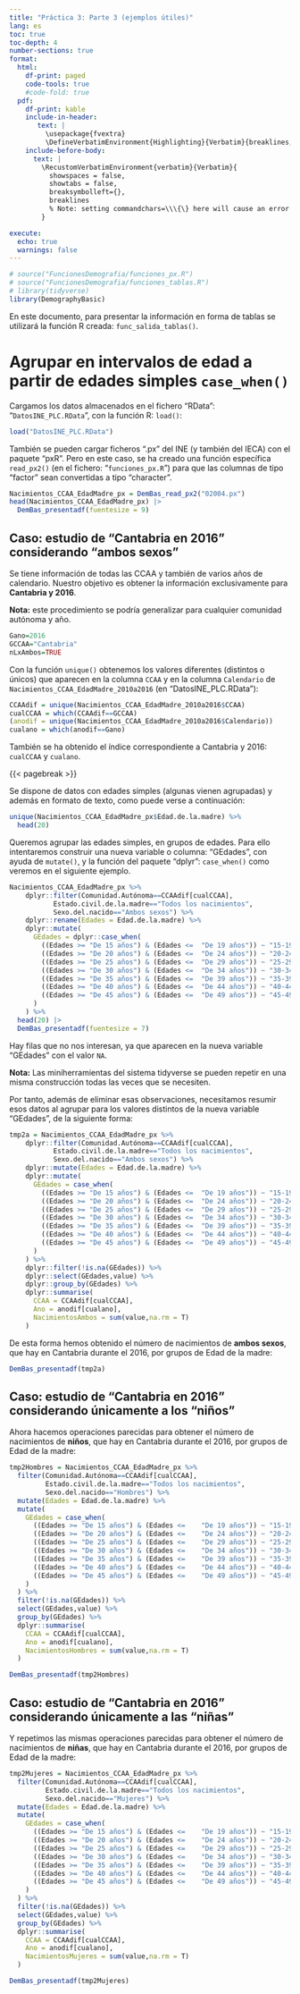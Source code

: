 ```yaml
---
title: "Práctica 3: Parte 3 (ejemplos útiles)"
lang: es
toc: true
toc-depth: 4
number-sections: true
format:
  html:
    df-print: paged
    code-tools: true
    #code-fold: true
  pdf: 
    df-print: kable
    include-in-header: 
       text: |
         \usepackage{fvextra}
         \DefineVerbatimEnvironment{Highlighting}{Verbatim}{breaklines,commandchars=\\\{\}}         
    include-before-body:
      text: |
        \RecustomVerbatimEnvironment{verbatim}{Verbatim}{
          showspaces = false,
          showtabs = false,
          breaksymbolleft={},
          breaklines
          % Note: setting commandchars=\\\{\} here will cause an error 
        }                   

execute: 
  echo: true
  warnings: false
---
```




\newcommand{\bcenter}{\begin{center}} 
\newcommand{\ecenter}{\end{center}}
\renewcommand{\footnotesize}{}

\bigskip

```r
# source("FuncionesDemografia/funciones_px.R")
# source("FuncionesDemografia/funciones_tablas.R")
# library(tidyverse)
library(DemographyBasic)
```

En este documento, para presentar la información en forma de tablas se utilizará la función R creada: `func_salida_tablas()`.

# Agrupar en intervalos de edad a partir de edades simples `case_when()`

Cargamos los datos almacenados en el fichero "RData": "`DatosINE_PLC.RData`", con la función R: `load()`:

```r
load("DatosINE_PLC.RData")
```


También se pueden cargar ficheros ".px" del INE (y también del IECA) con el paquete "pxR". Pero en este caso, se ha creado una función específica `read_px2()` (en el fichero: "`funciones_px.R`") para que las columnas de tipo "factor" sean convertidas a tipo "character".

```r
Nacimientos_CCAA_EdadMadre_px = DemBas_read_px2("02004.px") 
head(Nacimientos_CCAA_EdadMadre_px) |> 
  DemBas_presentadf(fuentesize = 9)
```


## Caso: estudio de "Cantabria en 2016" considerando "ambos sexos"

Se tiene información de todas las CCAA y también de varios años de calendario. Nuestro objetivo es obtener la información exclusivamente para **Cantabria y 2016**.

**Nota:** este procedimiento se podría generalizar para cualquier comunidad autónoma y año.


```r
Gano=2016
GCCAA="Cantabria"
nLxAmbos=TRUE
```

Con la función `unique()` obtenemos los valores diferentes (distintos o únicos) que aparecen en la columna `CCAA` y en la columna `Calendario` de `Nacimientos_CCAA_EdadMadre_2010a2016` (en "DatosINE_PLC.RData"):

```r
CCAAdif = unique(Nacimientos_CCAA_EdadMadre_2010a2016$CCAA)
cualCCAA = which(CCAAdif==GCCAA)
(anodif = unique(Nacimientos_CCAA_EdadMadre_2010a2016$Calendario))
cualano = which(anodif==Gano)
```
También se ha obtenido el índice correspondiente a Cantabria y 2016: `cualCCAA` y `cualano`.

{{< pagebreak >}}

Se dispone de datos con edades simples (algunas vienen agrupadas) y además en formato de texto, como puede verse a continuación:

```r
unique(Nacimientos_CCAA_EdadMadre_px$Edad.de.la.madre) %>% 
  head(20)
```

Queremos agrupar las edades simples, en grupos de edades. Para ello intentaremos construir una nueva variable o columna: "GEdades", con ayuda de `mutate()`, y la función del paquete "dplyr": `case_when()` como veremos en el siguiente ejemplo.

```r
Nacimientos_CCAA_EdadMadre_px %>% 
    dplyr::filter(Comunidad.Autónoma==CCAAdif[cualCCAA], 
           Estado.civil.de.la.madre=="Todos los nacimientos",
           Sexo.del.nacido=="Ambos sexos") %>% 
    dplyr::rename(Edades = Edad.de.la.madre) %>% 
    dplyr::mutate(
      GEdades = dplyr::case_when(
        ((Edades >= "De 15 años") & (Edades <= 	"De 19 años")) ~ "15-19",
        ((Edades >= "De 20 años") & (Edades <= 	"De 24 años")) ~ "20-24",
        ((Edades >= "De 25 años") & (Edades <= 	"De 29 años")) ~ "25-29",
        ((Edades >= "De 30 años") & (Edades <= 	"De 34 años")) ~ "30-34",
        ((Edades >= "De 35 años") & (Edades <= 	"De 39 años")) ~ "35-39",
        ((Edades >= "De 40 años") & (Edades <= 	"De 44 años")) ~ "40-44",
        ((Edades >= "De 45 años") & (Edades <= 	"De 49 años")) ~ "45-49"
      )
    ) %>% 
  head(20) |> 
  DemBas_presentadf(fuentesize = 7)
```

Hay filas que no nos interesan, ya que aparecen en la nueva variable "GEdades" con el valor `NA`.

**Nota:** Las miniherramientas del sistema tidyverse se pueden repetir en una misma construcción todas las veces que se necesiten.

Por tanto, además de eliminar esas observaciones, necesitamos resumir esos datos al agrupar para los valores distintos de la nueva variable "GEdades", de la siguiente forma:
```r
tmp2a = Nacimientos_CCAA_EdadMadre_px %>% 
    dplyr::filter(Comunidad.Autónoma==CCAAdif[cualCCAA], 
           Estado.civil.de.la.madre=="Todos los nacimientos",
           Sexo.del.nacido=="Ambos sexos") %>% 
    dplyr::mutate(Edades = Edad.de.la.madre) %>% 
    dplyr::mutate(
      GEdades = case_when(
        ((Edades >= "De 15 años") & (Edades <= 	"De 19 años")) ~ "15-19",
        ((Edades >= "De 20 años") & (Edades <= 	"De 24 años")) ~ "20-24",
        ((Edades >= "De 25 años") & (Edades <= 	"De 29 años")) ~ "25-29",
        ((Edades >= "De 30 años") & (Edades <= 	"De 34 años")) ~ "30-34",
        ((Edades >= "De 35 años") & (Edades <= 	"De 39 años")) ~ "35-39",
        ((Edades >= "De 40 años") & (Edades <= 	"De 44 años")) ~ "40-44",
        ((Edades >= "De 45 años") & (Edades <= 	"De 49 años")) ~ "45-49"
      )
    ) %>% 
    dplyr::filter(!is.na(GEdades)) %>% 
    dplyr::select(GEdades,value) %>% 
    dplyr::group_by(GEdades) %>% 
    dplyr::summarise(
      CCAA = CCAAdif[cualCCAA],
      Ano = anodif[cualano],
      NacimientosAmbos = sum(value,na.rm = T)
    )
```

De esta forma hemos obtenido el número de nacimientos de **ambos sexos**, que hay en Cantabria durante el 2016, por grupos de Edad de la madre:
```r
DemBas_presentadf(tmp2a)
```


## Caso: estudio de "Cantabria en 2016" considerando únicamente a los "niños"

Ahora hacemos operaciones parecidas para obtener el número de nacimientos de **niños**, que hay en Cantabria durante el 2016, por grupos de Edad de la madre:

```r
tmp2Hombres = Nacimientos_CCAA_EdadMadre_px %>% 
  filter(Comunidad.Autónoma==CCAAdif[cualCCAA], 
         Estado.civil.de.la.madre=="Todos los nacimientos",
         Sexo.del.nacido=="Hombres") %>% 
  mutate(Edades = Edad.de.la.madre) %>% 
  mutate(
    GEdades = case_when(
      ((Edades >= "De 15 años") & (Edades <= 	"De 19 años")) ~ "15-19",
      ((Edades >= "De 20 años") & (Edades <= 	"De 24 años")) ~ "20-24",
      ((Edades >= "De 25 años") & (Edades <= 	"De 29 años")) ~ "25-29",
      ((Edades >= "De 30 años") & (Edades <= 	"De 34 años")) ~ "30-34",
      ((Edades >= "De 35 años") & (Edades <= 	"De 39 años")) ~ "35-39",
      ((Edades >= "De 40 años") & (Edades <= 	"De 44 años")) ~ "40-44",
      ((Edades >= "De 45 años") & (Edades <= 	"De 49 años")) ~ "45-49"
    )
  ) %>% 
  filter(!is.na(GEdades)) %>% 
  select(GEdades,value) %>% 
  group_by(GEdades) %>% 
  dplyr::summarise(
    CCAA = CCAAdif[cualCCAA],
    Ano = anodif[cualano],
    NacimientosHombres = sum(value,na.rm = T)
  )
```

```r

DemBas_presentadf(tmp2Hombres)
```


## Caso: estudio de "Cantabria en 2016" considerando únicamente a las "niñas"

Y repetimos las mismas operaciones parecidas para obtener el número de nacimientos de **niñas**, que hay en Cantabria durante el 2016, por grupos de Edad de la madre:

```r
tmp2Mujeres = Nacimientos_CCAA_EdadMadre_px %>% 
  filter(Comunidad.Autónoma==CCAAdif[cualCCAA], 
         Estado.civil.de.la.madre=="Todos los nacimientos",
         Sexo.del.nacido=="Mujeres") %>% 
  mutate(Edades = Edad.de.la.madre) %>% 
  mutate(
    GEdades = case_when(
      ((Edades >= "De 15 años") & (Edades <= 	"De 19 años")) ~ "15-19",
      ((Edades >= "De 20 años") & (Edades <= 	"De 24 años")) ~ "20-24",
      ((Edades >= "De 25 años") & (Edades <= 	"De 29 años")) ~ "25-29",
      ((Edades >= "De 30 años") & (Edades <= 	"De 34 años")) ~ "30-34",
      ((Edades >= "De 35 años") & (Edades <= 	"De 39 años")) ~ "35-39",
      ((Edades >= "De 40 años") & (Edades <= 	"De 44 años")) ~ "40-44",
      ((Edades >= "De 45 años") & (Edades <= 	"De 49 años")) ~ "45-49"
    )
  ) %>% 
  filter(!is.na(GEdades)) %>% 
  select(GEdades,value) %>% 
  group_by(GEdades) %>% 
  dplyr::summarise(
    CCAA = CCAAdif[cualCCAA],
    Ano = anodif[cualano],
    NacimientosMujeres = sum(value,na.rm = T)
  )

```

```r
DemBas_presentadf(tmp2Mujeres)
```





